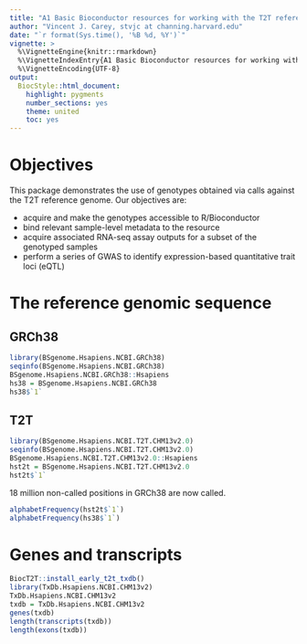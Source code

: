 ```yaml
---
title: "A1 Basic Bioconductor resources for working with the T2T reference genome"
author: "Vincent J. Carey, stvjc at channing.harvard.edu"
date: "`r format(Sys.time(), '%B %d, %Y')`"
vignette: >
  %\VignetteEngine{knitr::rmarkdown}
  %\VignetteIndexEntry{A1 Basic Bioconductor resources for working with the T2T reference genome}
  %\VignetteEncoding{UTF-8}
output:
  BiocStyle::html_document:
    highlight: pygments
    number_sections: yes
    theme: united
    toc: yes
---
```


# Objectives

This package demonstrates the use of genotypes obtained via calls
against the T2T reference genome.  Our objectives are:

- acquire and make the genotypes accessible to R/Bioconductor
- bind relevant sample-level metadata to the resource
- acquire associated RNA-seq assay outputs for a subset of the genotyped samples
- perform a series of GWAS to identify expression-based quantitative trait loci (eQTL)

# The reference genomic sequence

## GRCh38

```r
library(BSgenome.Hsapiens.NCBI.GRCh38)
seqinfo(BSgenome.Hsapiens.NCBI.GRCh38)
BSgenome.Hsapiens.NCBI.GRCh38::Hsapiens
hs38 = BSgenome.Hsapiens.NCBI.GRCh38
hs38$`1`
```

## T2T

```r
library(BSgenome.Hsapiens.NCBI.T2T.CHM13v2.0)
seqinfo(BSgenome.Hsapiens.NCBI.T2T.CHM13v2.0)
BSgenome.Hsapiens.NCBI.T2T.CHM13v2.0::Hsapiens
hst2t = BSgenome.Hsapiens.NCBI.T2T.CHM13v2.0
hst2t$`1`
```

18 million non-called positions in GRCh38 are now
called.

```r
alphabetFrequency(hst2t$`1`)
alphabetFrequency(hs38$`1`)
```

# Genes and transcripts

```r
BiocT2T::install_early_t2t_txdb()
library(TxDb.Hsapiens.NCBI.CHM13v2)
TxDb.Hsapiens.NCBI.CHM13v2
txdb = TxDb.Hsapiens.NCBI.CHM13v2
genes(txdb)
length(transcripts(txdb))
length(exons(txdb))
```
